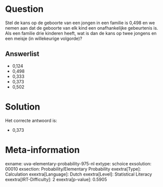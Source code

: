 Question
========

Stel de kans op de geboorte van een jongen in een familie is 0,498 en we
nemen aan dat de geboorte van elk kind een onafhankelijke gebeurtenis
is. Als een familie drie kinderen heeft, wat is dan de kans op twee
jongens en een meisje (in willekeurige volgorde)?


Answerlist
----------

* 0,124
* 0,498
* 0,333
* 0,373
* 0,502

Solution
========

Het correcte antwoord is: 

* 0,373

Meta-information
================
exname: uva-elementary-probability-975-nl
extype: schoice
exsolution: 00010
exsection: Probability/Elementary Probability
exextra[Type]: Calculation
exextra[Language]: Dutch
exextra[Level]: Statistical Literacy
exextra[IRT-Difficulty]: 2
exextra[p-value]: 0.5905
